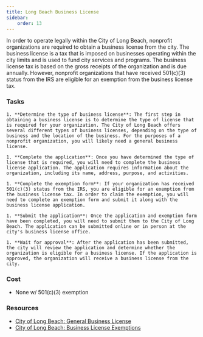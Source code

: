 ```yaml
---
title: Long Beach Business License
sidebar:
    order: 13
---
```


In order to operate legally within the City of Long Beach, nonprofit organizations are required to obtain a business license from the city. The business license is a tax that is imposed on businesses operating within the city limits and is used to fund city services and programs. The business license tax is based on the gross receipts of the organization and is due annually. However, nonprofit organizations that have received 501(c)(3) status from the IRS are eligible for an exemption from the business license tax.

### Tasks

<Steps>

    1. **Determine the type of business license**: The first step in obtaining a business license is to determine the type of license that is required for your organization. The City of Long Beach offers several different types of business licenses, depending on the type of business and the location of the business. For the purposes of a nonprofit organization, you will likely need a general business license.

    1. **Complete the application**: Once you have determined the type of license that is required, you will need to complete the business license application. The application requires information about the organization, including its name, address, purpose, and activities.

    1. **Complete the exemption form**: If your organization has received 501(c)(3) status from the IRS, you are eligible for an exemption from the business license tax. In order to claim the exemption, you will need to complete an exemption form and submit it along with the business license application.

    1. **Submit the application**: Once the application and exemption form have been completed, you will need to submit them to the City of Long Beach. The application can be submitted online or in person at the city's business license office.

    1. **Wait for approval**: After the application has been submitted, the city will review the application and determine whether the organization is eligible for a business license. If the application is approved, the organization will receive a business license from the city.

</Steps>

### Cost

- None w/ 501(c)(3) exemption

### Resources

- [City of Long Beach: General Business License](https://www.longbeach.gov/finance/business-info/business-licenses/general-business-license/)
- [City of Long Beach: Business License Exemptions](https://longbeach.gov/finance/business-info/business-licenses/exemptions/)